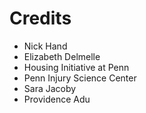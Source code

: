 # Credits 
<ul>
  <li> Nick Hand </li>
  <li> Elizabeth Delmelle</li>
  <li> Housing Initiative at Penn  </li>
  <li> Penn Injury Science Center  </li>
  <li> Sara Jacoby </li>
  <li> Providence Adu </li> 
</ul>
